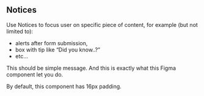 ## Notices

Use Notices to focus user on specific piece of content, for example (but not
limited to):

- alerts after form submission,
- box with tip like “Did you know..?”
- etc...

This should be simple message. And this is exactly what this Figma component let
you do.

By default, this component has 16px padding.

